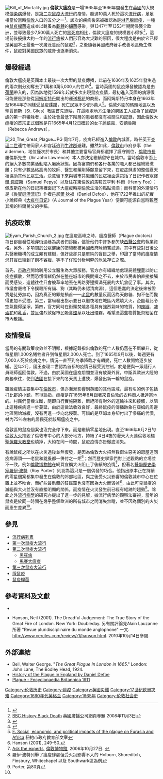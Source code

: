 [[Image:Bill_of_Mortality.jpg|thumb]]
{{伦敦历史}}
'''倫敦大瘟疫'''是一場1665年至1666年間發生在[[英國|英國]]的大規模[[傳染病|傳染病]]爆發，是[[第二次鼠疫大流行|第二次鼠疫大流行]]的疫情，超過10萬人死於這次[[流行病|流行病]]，足足相當於當時[[倫敦|倫敦]]人口的五分之一<ref>{{Cite web |url=http://www.britainexpress.com/History/plague.htm |title=The London Plague 1665 |accessdate=2010-07-11 |archive-date=2016-05-27 |archive-url=https://web.archive.org/web/20160527023307/http://www.britainexpress.com/History/plague.htm |dead-url=no }}</ref>。該次的疾病後來被確認為是[[腺鼠疫|淋巴腺鼠疫]]，一種由[[鼠疫桿菌|鼠疫桿菌]]造成並以跳蚤為[[載體_(生物學)|載體]]的[[細菌|細菌]]感染。與1347年至1353年期間侵襲全歐洲，並導致最少7,500萬人死亡的[[黑死病|黑死病]]相比，倫敦大瘟疫的規模要小得多<ref>[http://www.bbc.co.uk/history/british/middle_ages/black_09.shtml BBC History Black Death] {{WebCite|url=https://www.webcitation.org/6HfrzBX9v?url=http://www.bbc.co.uk/history/british/middle_ages/black_01.shtml |date=20130626223910 |dateformat=iso }} 英國廣播公司網頁專題 2008年11月3日</ref>，這場前後擾攘大約一年的[[流行病|流行病]]被人們形容為大災難的原因，很大程度是由於它已經是英國本土最後一次廣泛蔓延的鼠疫<ref>{{Cite web |url=http://www.bbc.co.uk/radio4/history/voices/voices_salisbury.shtml |title=Spread of the Plague |accessdate=2010-07-11 |archive-date=2016-12-06 |archive-url=https://web.archive.org/web/20161206083841/http://www.bbc.co.uk/radio4/history/voices/voices_salisbury.shtml |dead-url=no }}</ref>，之後隨著英國政府著手改善地區衛生條件，鼠疫對英國民眾的威脅也逐漸消失。

== 爆發經過 ==
倫敦大瘟疫是英國本土最後一次大型的鼠疫傳播，此前在1636年及1625年發生過的兩次則分別奪去了1萬和3萬5,000人的性命<ref>{{Cite web |url=http://mason.gmu.edu/~ayadav/historical%20outline/great-plague.htm |title=The Great Plague of 1665 |accessdate=2010-07-11 |archive-date=2013-06-25 |archive-url=https://www.webcitation.org/6Hd6EtF4L?url=http://mason.gmu.edu/~ayadav/historical%20outline/great-plague.htm |dead-url=no }}</ref>。當時英國的鼠疫爆發被認為是由[[荷蘭|荷蘭]]帶入的，因為該地從1599年起就多次出現鼠疫疫情，最初進入英國的病源很可能便是那些從[[阿姆斯特丹|阿姆斯特丹]]開出的運送[[棉花|棉花]]的商船，而阿姆斯特丹本身在1663年至1664年亦同樣受鼠疫蹂躪，死亡民眾不少於5萬人<ref>[http://www.emsc.nysed.gov/ciai/socst/ghgonline/units/3/u3e.html E. Social, economic, and political impacts of the plague on Eurasia and Africa] {{Wayback|url=http://www.emsc.nysed.gov/ciai/socst/ghgonline/units/3/u3e.html |date=20100529042831 }} 紐約市政府教育部文章</ref>。倫敦外圍的碼頭地區以及聖賈爾斯（St. Giles）教區首先遭殃，在這兩處地方生活的窮困工人成為了鼠疫肆虐的第一群犧牲者，由於社會最低下階層的患者都沒有被關注和記錄，因此倫敦大瘟疫的首宗正式個案是在1665年4月12日確診的女子麗蓓嘉．安德魯斯（Rebecca Andrews）。 

[[File:20_The_Great_Plague.JPG|thumb]]
同年7月，疫病已經進入[[倫敦|倫敦]]內城區，時任英王[[查理二世_(英格蘭)|查理二世]]連忙帶同家人和宮廷逃到[[牛津郡|牛津郡]]避難。雖然如此，[[倫敦市|倫敦市]]市府參事（the aldermen，地位僅次於市長）和其他主要當局官員都選擇了謹守崗位，[[伦敦市市长|倫敦市長]]羅倫斯先生（Sir John Lawrence）本人亦決定繼續留守在城中。當時倫敦市面上的絕大多數商業活動陷入癱瘓狀態，因為富商們和各行各業的職人都已經紛紛撤離；只有少數品格高尚的牧師、醫生和藥劑師願意留下來，在疫症肆虐的整個夏天裡協助其他民眾生活。決意留下來與城市共患難的民眾裡面還包括了日記作者[[塞繆爾·佩皮斯|塞繆爾·佩皮斯]]（Samuel Pepys）以及住在東倫敦的馬鞍匠亨利·科爾（Henry Foe）：佩皮斯在他的日記簿裡面記下大瘟疫時期倫敦生活的點點滴滴；而科爾的外甥恰巧是《[[魯賓遜漂流記|魯賓遜漂流記]]》作者[[丹尼爾·笛福|丹尼爾·狄福]]（Daniel Defoe），他在1722年推出的紀實小說經典《[[大疫年日记|大疫年日记]]》（A Journal of the Plague Year）便很可能源自當時親歷其境的科爾舅父的手稿。

== 抗疫政策 ==
[[File:Eyam_Parish_Church_2.jpg|thumb]]
在瘟疫高峰之時，瘟疫醫師（Plague doctors）每日都自發性地穿街過巷為病者們診斷，儘管他們中許多都欠缺[[同業公會|西醫公會]]的執業資格。另外，多項關於公眾健康的措施都被英國政府陸續嘗試過，其中有些對日後公共醫療機構的成立頗有建樹，但好些卻只是單純的盲目之舉，印證了當時的瘟疫情況其實已經到了刻不容緩、等不了仔細分析利弊的危急存亡之際。

首先，[[伦敦市法团|市政府]]開始聘用公立醫生為大眾服務，官方亦有組織地處理屍體[[埋葬|埋葬]]以防止疫症擴散，然而恐慌情緒仍然在整座城市的民間揮之不去，由於市民害怕直接接觸而受感染，遺體往往只會被草率地丟在馬路旁邊擠滿死屍的大坑倉促了事。其次，市議會嚴格下令撲殺所有貓、狗（其時仍未認清病源），這個愚蠢的決定後來被證實是徒勞無功，因為真正的罪魁禍首——[[老鼠|老鼠]]的數量反而因為天敵貓、狗不在而變得更加不受控。第三，當局發出指示要日以繼夜地在城區內燃燒大火，企圖藉此令空氣變得潔淨。第四，官方同時在街頭焚燒各種具有強烈氣味的物質，如[[辣椒|辣椒]]、[[啤酒花|啤酒花]]和[[乳香|乳香]]，並且強烈敦促市民吸食[[煙草|煙草]]以吐出煙霧，希望憑這些物質抵禦細菌在市內散播。

== 疫情發展 ==
當局的有關政策收效並不明顯，根據記錄指出倫敦的死亡人數仍舊在不斷攀升，從每星期1,000名犧牲者升到每星期2,000人死亡。到了1665年9月以後，每週更有7,000人死於疫病之中。情況一直至到冬季降臨才有轉變，死亡人數開始逐步放緩。翌年2月，國王查理二世認為首都的疫情已經受到控制，於是便與一眾隨行人員班師返回倫敦。不過，由於英國在瘟疫期間並沒有放棄外貿，中斷與歐洲大陸的商務來往，使到[[法國|法國]]在接下來的冬天馬上遭殃，爆發出新一輪的鼠疫。 

雖說疫情主要集中在[[倫敦市|倫敦市]]，但亦漸漸影響到英國的其他區域，最有名的例子包括[[打比郡|打比郡]]的小鎮{{tsl|en|Eyam|艾亞姆}}。有爭論指，瘟疫是在1665年8月跟著來自倫敦的衣料商人抵達當地的。村民們當機立斷，隨即自行實施隔離，斷絕所有對外的運輸往來和接觸，以阻止這種疾病進一步蔓延，由於這做法收效良好，最終鼠疫的傳播跡象在亞姆的周邊地區開始減緩，沒有再進一步向北侵襲。可惜的是亞姆本身卻付出了慘痛的代價，村內75％左右的居民死於該場瘟疫之中。

倫敦區的鼠疫個案也沒完全停下來，而是繼續零星地出現。直至1666年9月2日的[[倫敦大火|倫敦大火]]摧毀了倫敦市中心的大部分地方，持續了4日4夜的漫天大火連倫敦地標[[聖保羅大教堂|聖保羅大教堂]]也燒掉，大約在同一時間，鼠疫疫情亦告徹底消失。

有說鼠疫之所以在火災過後並無復發，是因為倫敦大火把無數衛生惡劣的房屋連同疫病源頭——老鼠和[[跳蚤|跳蚤]]都一併付之一炬<ref name="Hanson">Hanson (2001), 249–50.</ref>；然而歷史學家們對上述觀點的立場並不一致，例如[[倫敦博物館|倫敦博物館]]在網頁宣稱大火阻止了後續的疫情<ref>[http://www.channel4.com/history/microsites/H/history/fire/experts.html Ask the experts], [[倫敦博物館|倫敦博物館]], 2006年10月27日. {{Wayback|url=http://www.channel4.com/history/microsites/H/history/fire/experts.html |date=20060827072854 }}</ref>，但著名[[醫學史|醫學歷史學家]][[羅伊·波特|羅伊·波特]]（Roy Porter）則認為這只是一個偶發的巧合。他指出原本正在持續的零星個案都集中發生在倫敦的郊部地區，與之後受火災影響的倫敦城市中心在位置上並不吻合，而好些最骯髒的貧民窟也沒有因為大火而毀掉<ref>羅伊·波特列舉了瘟疫肆虐但受火災影響不大的 Holborn, Shoreditch, Finsbury, Whitechapel 以及 Southwark區為例</ref>，由此可見鼠疫的滅絕與大火並沒有直接明顯的關係，而疫情在火災發生前已經有絕跡的趨勢<ref>Porter, 第80頁</ref>。除此之外[[流行病學|流行病學]]的研究亦提出了進一步的見解，據流行病學的觀察法審視，當年的鼠疫是於同一時間在幾乎整個歐洲的所有城市之間消失無蹤，並不因為個別的火災而產生差異<ref name="Hanson"/>。

==參見==
*[[流行病列表|流行病列表]]
*[[第一次鼠疫大流行|第一次鼠疫大流行]]
*[[第二次鼠疫大流行|第二次鼠疫大流行]]
**[[黑死病|黑死病]]
**[[馬賽大瘟疫|馬賽大瘟疫]]
*[[第三次鼠疫大流行|第三次鼠疫大流行]]
*[[腺鼠疫|腺鼠疫]]
*[[鼠疫桿菌|鼠疫桿菌]]

==參考資料及文獻==
{{reflist}}
* {{Cite book |last=Porter |first=Roy |title=London: A Social History |url=https://archive.org/details/londonsocialhist00port |year=1994 |publisher=Harvard |location=Cambridge}}

* Hanson, Neil (2001). The Dreadful Judgement: The True Story of the Great Fire of London. New York: Doubleday. 另有關評論見Alain Lauzanne所著 "Revue pluridisciplinaire du monde anglophone" 一文. http://www.cercles.com/review/r1/hanson.html{{Wayback|url=http://www.cercles.com/review/r1/hanson.html |date=20130606130321 }}. 2010年10月14日參閱.

==外部連結==
* Bell, Walter George. "''The Great Plague in London in 1665''."  London: John Lane, The Bodley Head, 1924.
* [http://www.gutenberg.org/etext/17221 History of the Plague in England by Daniel Defoe]{{Wayback|url=http://www.gutenberg.org/etext/17221 |date=20090924121850 }}
* [https://web.archive.org/web/20130607104352/http://www.1911encyclopedia.org/Plague#The_Great_Plague_of_London#The_Great_Plague_of_London Plague - Encyclopaedia Britannica 1911]

{{Epidemics}}

[[Category:伦敦历史|Category:伦敦历史]]
[[Category:瘟疫|Category:瘟疫]]
[[Category:英國災難|Category:英國災難]]
[[Category:17世纪欧洲灾难|Category:17世纪欧洲灾难]]
[[Category:1660年代英格兰|Category:1660年代英格兰]]
[[Category:1665年|Category:1665年]]
[[Category:伦敦社会史|Category:伦敦社会史]]